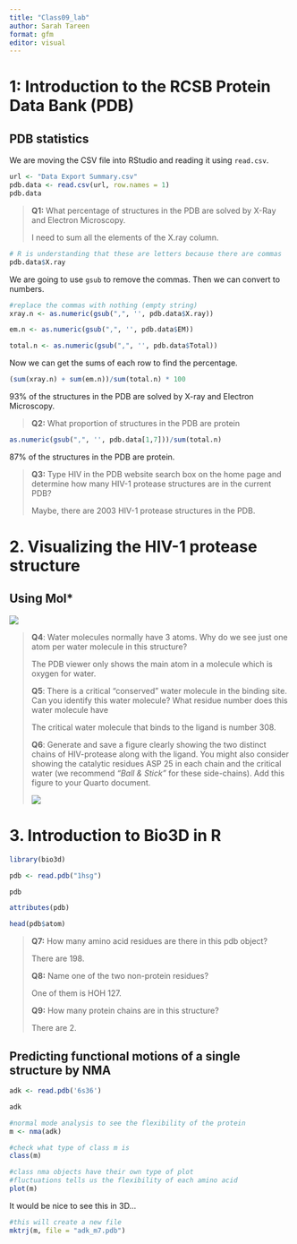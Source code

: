 ```yaml
---
title: "Class09_lab"
author: Sarah Tareen
format: gfm
editor: visual
---
```


# 1: Introduction to the RCSB Protein Data Bank (PDB)

## PDB statistics

We are moving the CSV file into RStudio and reading it using `read.csv`.

```r
url <- "Data Export Summary.csv"
pdb.data <- read.csv(url, row.names = 1)
pdb.data
```

> **Q1:** What percentage of structures in the PDB are solved by X-Ray and Electron Microscopy.
>
> I need to sum all the elements of the X.ray column.

```r
# R is understanding that these are letters because there are commas
pdb.data$X.ray
```

We are going to use `gsub` to remove the commas. Then we can convert to numbers.

```r
#replace the commas with nothing (empty string)
xray.n <- as.numeric(gsub(",", '', pdb.data$X.ray))

em.n <- as.numeric(gsub(",", '', pdb.data$EM))

total.n <- as.numeric(gsub(",", '', pdb.data$Total))
```

Now we can get the sums of each row to find the percentage.

```r
(sum(xray.n) + sum(em.n))/sum(total.n) * 100
```

93% of the structures in the PDB are solved by X-ray and Electron Microscopy.

> **Q2:** What proportion of structures in the PDB are protein

```r
as.numeric(gsub(",", '', pdb.data[1,7]))/sum(total.n)
```

87% of the structures in the PDB are protein.

> **Q3:** Type HIV in the PDB website search box on the home page and determine how many HIV-1 protease structures are in the current PDB?
>
> Maybe, there are 2003 HIV-1 protease structures in the PDB.

# 2. Visualizing the HIV-1 protease structure

## Using Mol\*

![](1HSG.png)

> **Q4**: Water molecules normally have 3 atoms. Why do we see just one atom per water molecule in this structure?
>
> The PDB viewer only shows the main atom in a molecule which is oxygen for water.
>
> **Q5**: There is a critical "conserved" water molecule in the binding site. Can you identify this water molecule? What residue number does this water molecule have
>
> The critical water molecule that binds to the ligand is number 308.
>
> **Q6**: Generate and save a figure clearly showing the two distinct chains of HIV-protease along with the ligand. You might also consider showing the catalytic residues ASP 25 in each chain and the critical water (we recommend *"Ball & Stick"* for these side-chains). Add this figure to your Quarto document.
>
> ![](1HSG%20(1).png)

# 3. Introduction to Bio3D in R

```r
library(bio3d)

pdb <- read.pdb("1hsg")
```

```r
pdb
```

```r
attributes(pdb)
```

```r
head(pdb$atom)
```

> **Q7:** How many amino acid residues are there in this pdb object?
>
> There are 198.
>
> **Q8:** Name one of the two non-protein residues?
>
> One of them is HOH 127.
>
> **Q9:** How many protein chains are in this structure?
>
> There are 2.

## Predicting functional motions of a single structure by NMA

```r
adk <- read.pdb('6s36')
```

```r
adk
```

```r
#normal mode analysis to see the flexibility of the protein
m <- nma(adk)
```

```r
#check what type of class m is
class(m)

#class nma objects have their own type of plot
#fluctuations tells us the flexibility of each amino acid
plot(m)
```

It would be nice to see this in 3D...

```r
#this will create a new file
mktrj(m, file = "adk_m7.pdb")
```
